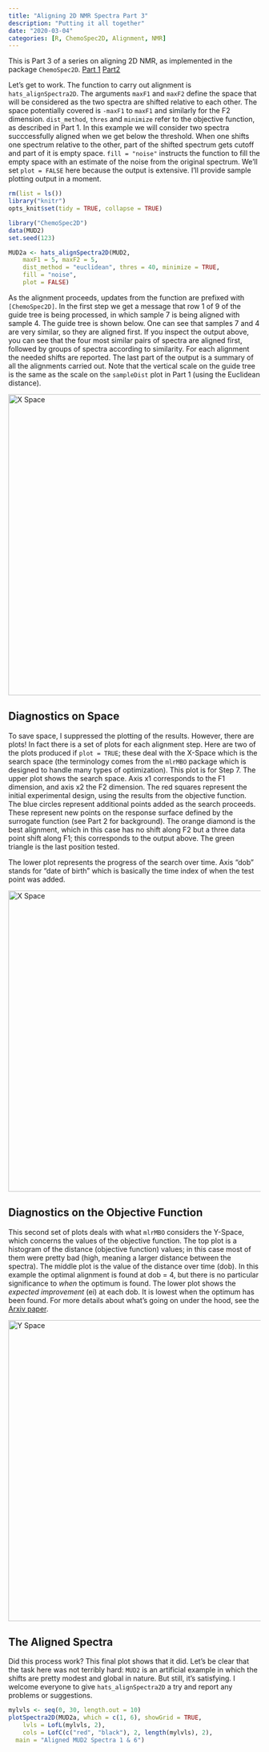 ```yaml
---
title: "Aligning 2D NMR Spectra Part 3"
description: "Putting it all together"
date: "2020-03-04"
categories: [R, ChemoSpec2D, Alignment, NMR]
---
```


This is Part 3 of a series on aligning 2D NMR, as implemented in the package `ChemoSpec2D`. [Part 1](https://chemospec.org/posts/2020-02-20-NMR-Align-Pt1/) [Part2](https://chemospec.org/posts/2020-03-02-NMR-Align-Pt2/)

Let's get to work.  The function to carry out alignment is `hats_alignSpectra2D`. The arguments `maxF1` and `maxF2` define the space that will be considered as the two spectra are shifted relative to each other.  The space potentially covered is `-maxF1` to `maxF1` and similarly for the F2 dimension.  `dist_method`, `thres` and `minimize` refer to the objective function, as described in Part 1.  In this example we will consider two spectra succcessfully aligned when we get below the threshold.  When one shifts one spectrum relative to the other, part of the shifted spectrum gets cutoff and part of it is empty space. `fill = "noise"` instructs the function to fill the empty space with an estimate of the noise from the original spectrum.  We'll set `plot = FALSE` here because the output is extensive.  I'll provide sample plotting output in a moment.

```r
rm(list = ls())
library("knitr")
opts_knit$set(tidy = TRUE, collapse = TRUE)
```

```r
library("ChemoSpec2D")
data(MUD2)
set.seed(123)
```

```r
MUD2a <- hats_alignSpectra2D(MUD2,
	maxF1 = 5, maxF2 = 5,
	dist_method = "euclidean", thres = 40, minimize = TRUE,
	fill = "noise",
	plot = FALSE)
```

As the alignment proceeds, updates from the function are prefixed with `[ChemoSpec2D]`.  In the first step we get a message that row  1  of  9 of the guide tree is being processed, in which sample 7 is being aligned with sample 4.  The guide tree is shown below.  One can see that samples 7 and 4 are very similar, so they are aligned first.  If you inspect the output above, you can see that the four most similar pairs of spectra are aligned first, followed by groups of spectra according to similarity.  For each alignment the needed shifts are reported.  The last part of the output is a summary of all the alignments carried out.  Note that the vertical scale on the guide tree is the same as the scale on the `sampleDist` plot in Part 1 (using the Euclidean distance).


<img src="P10_Dendrogram.png" alt="X Space" style="width:600px;"/>

## Diagnostics on Space

To save space, I suppressed the plotting of the results.  However, there are plots!  In fact there is a set of plots for each alignment step.  Here are two of the plots produced if `plot = TRUE`; these deal with the X-Space which is the search space (the terminology comes from the `mlrMBO` package which is designed to handle many types of optimization).  This plot is for Step 7.  The upper plot shows the search space.  Axis x1 corresponds to the F1 dimension, and axis x2 the F2 dimension.  The red squares represent the initial experimental design, using the results from the objective function.  The blue circles represent additional points added as the search proceeds.  These represent new points on the response surface defined by  the surrogate function (see Part 2 for background).  The orange diamond is the best alignment, which in this case has no shift along F2 but a three data point shift along F1; this corresponds to the output above. The green triangle is the last position tested.

The lower plot represents the progress of the search over time.  Axis "dob" stands for "date of birth" which is basically the time index of when the test point was added.

<img src="P10_X_Space.png" alt="X Space" style="width:600px;"/>

## Diagnostics on the Objective Function

This second set of plots deals with what `mlrMBO` considers the Y-Space, which concerns the values of the objective function.  The top plot is a histogram of the distance (objective function) values; in this case most of them were pretty bad (high, meaning a larger distance between the spectra).  The middle plot is the value of the distance over time (dob). In this example the optimal alignment is found at dob = 4, but there is no particular significance to *when* the optimum is found.  The lower plot shows the *expected improvement* (ei) at each dob.  It is lowest when the optimum has been found.  For more details about what's going on under the hood, see the [Arxiv paper](https://arxiv.org/abs/1703.03373).

<img src="P10_Y_Space.png" alt="Y Space" style="width:600px;"/>

## The Aligned Spectra

Did this process work?  This final plot shows that it did.  Let's be clear that the task here was not terribly hard: `MUD2` is an artificial example in which the shifts are pretty modest and global in nature.  But still, it's satisfying.  I welcome everyone to give `hats_alignSpectra2D` a try and report any problems or suggestions.

```r
mylvls <- seq(0, 30, length.out = 10)
plotSpectra2D(MUD2a, which = c(1, 6), showGrid = TRUE,
	lvls = LofL(mylvls, 2),
	cols = LofC(c("red", "black"), 2, length(mylvls), 2),
  main = "Aligned MUD2 Spectra 1 & 6")
```
